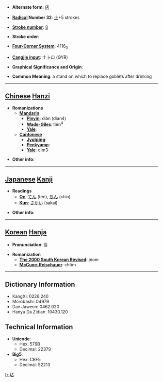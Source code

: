 * '''Alternate form''': [[店]]

* '''[[Wiktionary:Chinese radical index| Radical]] Number 32''': [[Wiktionary:Chinese radical index 土|土]]+5 strokes

* '''[[Wiktionary:Chinese total strokes index|Stroke number]]''': [[Wiktionary:Chinese total strokes index 8|8]]

* '''Stroke order''': 

* '''[[Wiktionary:Chinese four corner index|Four-Corner System]]''': 4116<sub>0</sub>

* '''[[Wiktionary:Chinese Cangjie index|Cangjie input]]''': 土卜口 (GYR)

* '''Graphical Significance and Origin''': 

* '''Common Meaning''': a stand on which to replace goblets after drinking

----

== [[Chinese]] [[Hanzi]] ==

* '''Romanizations'''
** '''[[Mandarin]]'''
*** '''[[Pinyin]]''': diàn (dian4)
*** '''[[Wade-Giles]]''': tien<sup>4</sup>
*** '''[[Yale]]''': 
** '''[[Cantonese]]'''
*** '''[[Jyutping]]''':
*** '''[[Penkyamp]]''': 
*** '''[[Yale]]''': dim3

* '''Other info''': 

----

== [[Japanese]] [[Kanji]] ==

* '''Readings'''
** '''[[On]]''': [[てん]] (ten), [[ちん]] (chin)
** '''[[Kun]]''': [[さかい]] (sakai)

* '''Other info''':  

----

== [[Korean]] [[Hanja]] ==

* '''Pronunciation''': 점

* '''Romanization'''
** '''[[The 2000 South Korean Revised Romanization|The 2000 South Korean Revised]]''': jeom
** '''[[McCune-Reischauer]]''': chŏm

----

== Dictionary Information ==

* KangXi: 0226.240
* Morobashi: 04979
* Dae Jaweon: 0462.020
* Hanyu Da Zidian: 10430.120

== Technical Information ==

* '''Unicode''':
** Hex: 576B
** Decimal: 22379
* '''Big5''':
** Hex: CBF5
** Decimal: 52213

[[fr:坫]]